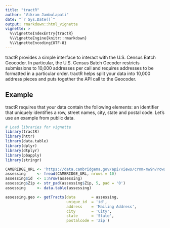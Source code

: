 ```yaml
---
title: "tractR"
author: "Vikram Jambulapati"
date: "`r Sys.Date()`"
output: rmarkdown::html_vignette
vignette: >
  %\VignetteIndexEntry{tractR}
  %\VignetteEngine{knitr::rmarkdown}
  %\VignetteEncoding{UTF-8}
---
```


tractR provides a simple interface to interact with the U.S. Census Batch Geocoder. In particular, the U.S. Census Batch Gecoder restricts submissions to 10,000 addresses per call and requires addresses to be formatted in a particular order. tractR helps split your data into 10,000 address pieces and puts together the API call to the Geocoder.


## Example
tractR requires that your data contain the following elements: an identifier that uniquely identifies a row, street names, city, state and postal code. Let's use an example from public data.

```r
# Load libraries for vignette
library(tractR)
library(httr)
library(data.table)
library(dplyr)
library(dtplyr)
library(pbapply)
library(stringr)
```

```r

CAMBRIDGE_URL <- 'https://data.cambridgema.gov/api/views/crnm-mw9n/rows.csv?accessType=DOWNLOAD&bom=true'
assessing     <- fread(CAMBRIDGE_URL, nrows = 10)
assessing$id  <- 1:nrow(assessing)
assessing$Zip <- str_pad(assessing$Zip, 5, pad = '0')
assessing     <- data.table(assessing)

assessing.geo <- getTracts(data       = assessing,
                           unique_id  = 'id',
                           address    = 'Mailing Address',
                           city       = 'City',
                           state      = 'State',
                           postalcode = 'Zip')
```


